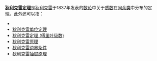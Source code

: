 '''[[狄利克雷定理|狄利克雷定理]]'''是[[狄利克雷|狄利克雷]]于1837年发表的[[数论|数论]]中关于[[质数|质数]]在[[同余#同余类|同余类]]中分布的定理。此外还可以指：

* {{tsl|en|Dirichlet's approximation theorem|狄利克雷近似定理}}
* [[狄利克雷单位定理|狄利克雷单位定理]]
* [[狄利克雷定理_(傅里叶级数)|狄利克雷定理 (傅里叶级数)]]
* [[狄利克雷原理|狄利克雷原理]]
* [[狄利克雷边界条件|狄利克雷边界条件]]
* [[狄利克雷抽屉原理|狄利克雷抽屉原理]]

{{数学消歧义}}